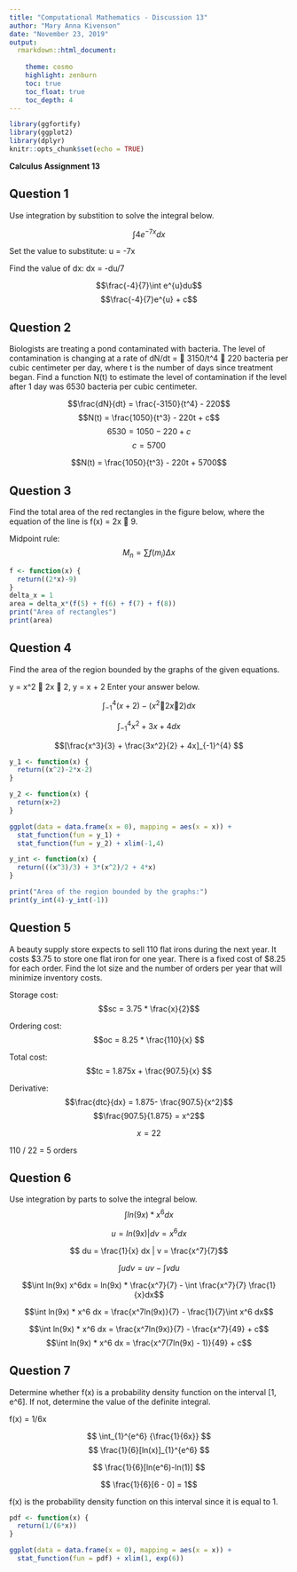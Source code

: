 ```yaml
---
title: "Computational Mathematics - Discussion 13"
author: "Mary Anna Kivenson"
date: "November 23, 2019"
output:
  rmarkdown::html_document:
    
    theme: cosmo 
    highlight: zenburn
    toc: true
    toc_float: true
    toc_depth: 4
---
```


```r
library(ggfortify)
library(ggplot2)
library(dplyr)
knitr::opts_chunk$set(echo = TRUE)
```


**Calculus Assignment 13**

## Question 1
Use integration by substition to solve the integral below.

$$\int 4e^{-7x}dx$$

Set the value to substitute:
u = -7x

Find the value of dx:
dx = -du/7

$$\frac{-4}{7}\int e^{u}du$$
$$\frac{-4}{7}e^{u} + c$$

## Question 2

Biologists are treating a pond contaminated with bacteria. The level of contamination is changing at a rate of dN/dt =  3150/t^4  220 bacteria per cubic centimeter per day, where t is the number of days since treatment began. Find a function N(t) to estimate the level of contamination if the level after 1 day was 6530 bacteria per cubic centimeter.

$$\frac{dN}{dt} = \frac{-3150}{t^4} - 220$$
$$N(t) = \frac{1050}{t^3} - 220t + c$$
$$6530 = 1050 - 220 + c$$
$$c = 5700$$

$$N(t) = \frac{1050}{t^3} - 220t + 5700$$

## Question 3

Find the total area of the red rectangles in the figure below, where the equation of the line is f(x) = 2x  9.

Midpoint rule:
$$M_n = \sum{f(m_i)\Delta x}$$



```r
f <- function(x) {
  return((2*x)-9)
}
delta_x = 1
area = delta_x*(f(5) + f(6) + f(7) + f(8))
print("Area of rectangles")
print(area)
```

## Question 4

Find the area of the region bounded by the graphs of the given equations.

y = x^2  2x  2, y = x + 2
Enter your answer below.

$$\int_{-1}^{4} (x+2) - (x^2  2x  2) dx$$

$$\int_{-1}^{4} x^2 + 3x + 4 dx$$

$$[\frac{x^3}{3} + \frac{3x^2}{2} + 4x]_{-1}^{4} $$


```r
y_1 <- function(x) {
  return((x^2)-2*x-2)
}

y_2 <- function(x) {
  return(x+2)
}

ggplot(data = data.frame(x = 0), mapping = aes(x = x)) +
  stat_function(fun = y_1) + 
  stat_function(fun = y_2) + xlim(-1,4)

y_int <- function(x) {
  return(((x^3)/3) + 3*(x^2)/2 + 4*x)
}

print("Area of the region bounded by the graphs:")
print(y_int(4)-y_int(-1))
```

## Question 5

A beauty supply store expects to sell 110 flat irons during the next year. It costs $3.75 to store one flat iron for one year.
There is a fixed cost of $8.25 for each order. Find the lot size and the number of orders per year that will minimize inventory costs.

Storage cost:
$$sc = 3.75 * \frac{x}{2}$$

Ordering cost:
$$oc = 8.25 * \frac{110}{x} $$

Total cost:
$$tc = 1.875x + \frac{907.5}{x} $$

Derivative:
$$\frac{dtc}{dx} = 1.875- \frac{907.5}{x^2}$$
$$\frac{907.5}{1.875} = x^2$$

$$x = 22$$

110 / 22 = 5 orders

## Question 6

Use integration by parts to solve the integral below.
$$\int ln(9x) * x^6 dx$$

$$u = ln(9x) | dv = x^6dx$$


$$ du = \frac{1}{x} dx | v = \frac{x^7}{7}$$

$$\int u dv = uv - \int vdu$$

$$\int ln(9x) x^6dx = ln(9x) * \frac{x^7}{7} - \int \frac{x^7}{7} \frac{1}{x}dx$$

$$\int ln(9x) * x^6 dx = \frac{x^7ln(9x)}{7} - \frac{1}{7}\int x^6 dx$$

$$\int ln(9x) * x^6 dx = \frac{x^7ln(9x)}{7} - \frac{x^7}{49} + c$$
$$\int ln(9x) * x^6 dx = \frac{x^7(7ln(9x) - 1)}{49} + c$$

## Question 7 
Determine whether f(x) is a probability density function on the interval [1, e^6]. If not, determine the value of the definite integral.

f(x) = 1/6x

$$ \int_{1}^{e^6} {\frac{1}{6x}} $$
$$ \frac{1}{6}[ln(x)]_{1}^{e^6} $$

$$ \frac{1}{6}[ln(e^6)-ln(1)] $$

$$ \frac{1}{6}[6 - 0] = 1$$

f(x) is the probability density function on this interval since it is equal to 1.

```r
pdf <- function(x) {
  return(1/(6*x))
}

ggplot(data = data.frame(x = 0), mapping = aes(x = x)) +
  stat_function(fun = pdf) + xlim(1, exp(6))
```

